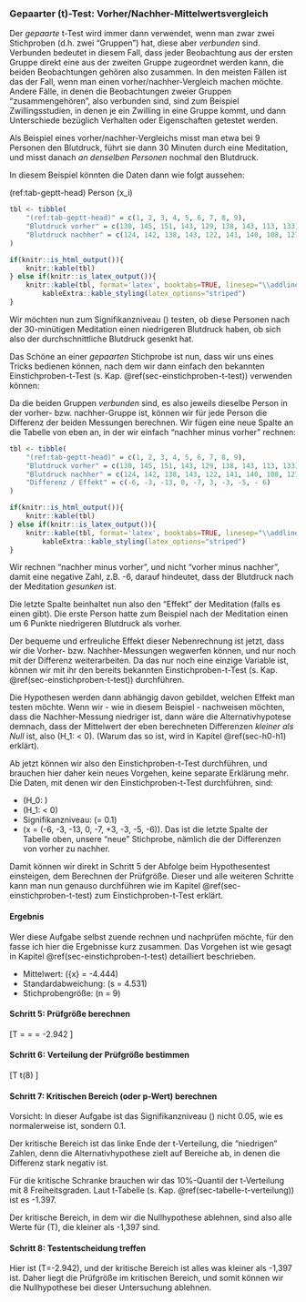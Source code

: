 ### Gepaarter \(t\)-Test: Vorher/Nachher-Mittelwertsvergleich {#sec-gepaarter-t-test}

Der *gepaarte* t-Test wird immer dann verwendet, wenn man zwar zwei Stichproben (d.h. zwei "Gruppen") hat, diese aber *verbunden* sind. Verbunden bedeutet in diesem Fall, dass jeder Beobachtung aus der ersten Gruppe direkt eine aus der zweiten Gruppe zugeordnet werden kann, die beiden Beobachtungen gehören also zusammen. In den meisten Fällen ist das der Fall, wenn man einen vorher/nachher-Vergleich machen möchte. Andere Fälle, in denen die Beobachtungen zweier Gruppen "zusammengehören", also verbunden sind, sind zum Beispiel Zwillingsstudien, in denen je ein Zwilling in eine Gruppe kommt, und dann Unterschiede bezüglich Verhalten oder Eigenschaften getestet werden.

Als Beispiel eines vorher/nachher-Vergleichs misst man etwa bei 9 Personen den Blutdruck, führt sie dann 30 Minuten durch eine Meditation, und misst danach *an denselben Personen* nochmal den Blutdruck.

In diesem Beispiel könnten die Daten dann wie folgt aussehen:

(ref:tab-geptt-head) Person \(x_i\)

```r
tbl <- tibble(
    "(ref:tab-geptt-head)" = c(1, 2, 3, 4, 5, 6, 7, 8, 9),
    "Blutdruck vorher" = c(130, 145, 151, 143, 129, 138, 143, 113, 133),
    "Blutdruck nachher" = c(124, 142, 138, 143, 122, 141, 140, 108, 127)
)

if(knitr::is_html_output()){
    knitr::kable(tbl)
} else if(knitr::is_latex_output()){
    knitr::kable(tbl, format='latex', booktabs=TRUE, linesep="\\addlinespace", longtable=FALSE) %>%
        kableExtra::kable_styling(latex_options="striped")
}
```


Wir möchten nun zum Signifikanzniveau \(\alpha=0.1\) testen, ob diese Personen nach der 30-minütigen Meditation einen niedrigeren Blutdruck haben, ob sich also der durchschnittliche Blutdruck gesenkt hat.

Das Schöne an einer *gepaarten* Stichprobe ist nun, dass wir uns eines Tricks bedienen können, nach dem wir dann einfach den bekannten Einstichproben-t-Test (s. Kap. \@ref(sec-einstichproben-t-test)) verwenden können:

Da die beiden Gruppen *verbunden* sind, es also jeweils dieselbe Person in der vorher- bzw. nachher-Gruppe ist, können wir für jede Person die Differenz der beiden Messungen berechnen. Wir fügen eine neue Spalte an die Tabelle von eben an, in der wir einfach "nachher minus vorher" rechnen:

```r
tbl <- tibble(
    "(ref:tab-geptt-head)" = c(1, 2, 3, 4, 5, 6, 7, 8, 9),
    "Blutdruck vorher" = c(130, 145, 151, 143, 129, 138, 143, 113, 133),
    "Blutdruck nachher" = c(124, 142, 138, 143, 122, 141, 140, 108, 127),
    "Differenz / Effekt" = c(-6, -3, -13, 0, -7, 3, -3, -5, - 6)
)

if(knitr::is_html_output()){
    knitr::kable(tbl)
} else if(knitr::is_latex_output()){
    knitr::kable(tbl, format='latex', booktabs=TRUE, linesep="\\addlinespace", longtable=FALSE) %>%
        kableExtra::kable_styling(latex_options="striped")
}
```

Wir rechnen "nachher minus vorher", und nicht "vorher minus nachher", damit eine negative Zahl, z.B. -6, darauf hindeutet, dass der Blutdruck nach der Meditation *gesunken* ist.

Die letzte Spalte beinhaltet nun also den "Effekt" der Meditation (falls es einen gibt). Die erste Person hatte zum Beispiel nach der Meditation einen um 6 Punkte niedrigeren Blutdruck als vorher.

Der bequeme und erfreuliche Effekt dieser Nebenrechnung ist jetzt, dass wir die Vorher- bzw. Nachher-Messungen wegwerfen können, und nur noch mit der Differenz weiterarbeiten. Da das nur noch eine einzige Variable ist, können wir mit ihr den bereits bekannten Einstichproben-t-Test (s. Kap. \@ref(sec-einstichproben-t-test)) durchführen.

Die Hypothesen werden dann abhängig davon gebildet, welchen Effekt man testen möchte. Wenn wir - wie in diesem Beispiel - nachweisen möchten, dass die Nachher-Messung niedriger ist, dann wäre die Alternativhypotese demnach, dass der Mittelwert der eben berechneten Differenzen *kleiner als Null* ist, also \(H_1: \mu < 0\). (Warum das so ist, wird in Kapitel \@ref(sec-h0-h1) erklärt).

Ab jetzt können wir also den Einstichproben-t-Test durchführen, und brauchen hier daher kein neues Vorgehen, keine separate Erklärung mehr. Die Daten, mit denen wir den Einstichproben-t-Test durchführen, sind:

- \(H_0: \mu \geq 0\)
- \(H_1: \mu < 0\)
- Signifikanzniveau: \(\alpha = 0.1\)
- \(x = (-6, -3, -13, 0, -7, +3, -3, -5, -6)\). Das ist die letzte Spalte der Tabelle oben, unsere "neue" Stichprobe, nämlich die der Differenzen von vorher zu nachher.

Damit können wir direkt in Schritt 5 der Abfolge beim Hypothesentest einsteigen, dem Berechnen der Prüfgröße. Dieser und alle weiteren Schritte kann man nun genauso durchführen wie im Kapitel \@ref(sec-einstichproben-t-test) zum Einstichproben-t-Test erklärt.

#### Ergebnis {-}

Wer diese Aufgabe selbst zuende rechnen und nachprüfen möchte, für den fasse ich hier die Ergebnisse kurz zusammen. Das Vorgehen ist wie gesagt in Kapitel \@ref(sec-einstichproben-t-test) detailliert beschrieben.

- Mittelwert: \(\bar{x} = -4.444\)
- Standardabweichung: \(s = 4.531\)
- Stichprobengröße: \(n = 9\)

#### Schritt 5: Prüfgröße berechnen {-}

\[T = \sqrt{n} \cdot \frac{\bar{x} \, - \, \mu_0}{s} = \sqrt{9} \cdot \frac{-4.444 \, - \, 0}{4.531} = -2.942 \]

#### Schritt 6: Verteilung der Prüfgröße bestimmen {-}

\[T \sim t(8) \]

#### Schritt 7: Kritischen Bereich (oder p-Wert) berechnen {-}

Vorsicht: In dieser Aufgabe ist das Signifikanzniveau \(\alpha\) nicht 0.05, wie es normalerweise ist, sondern 0.1.

Der kritische Bereich ist das linke Ende der t-Verteilung, die "niedrigen" Zahlen, denn die Alternativhypothese zielt auf Bereiche ab, in denen die Differenz stark negativ ist.

Für die kritische Schranke brauchen wir das 10%-Quantil der t-Verteilung mit 8 Freiheitsgraden. Laut t-Tabelle (s. Kap. \@ref(sec-tabelle-t-verteilung)) ist es -1.397.

Der kritische Bereich, in dem wir die Nullhypothese ablehnen, sind also alle Werte für \(T\), die kleiner als -1,397 sind.

#### Schritt 8: Testentscheidung treffen {-}

Hier ist \(T=-2.942\), und der kritische Bereich ist alles was kleiner als -1,397 ist. Daher liegt die Prüfgröße im kritischen Bereich, und somit können wir die Nullhypothese bei dieser Untersuchung ablehnen.